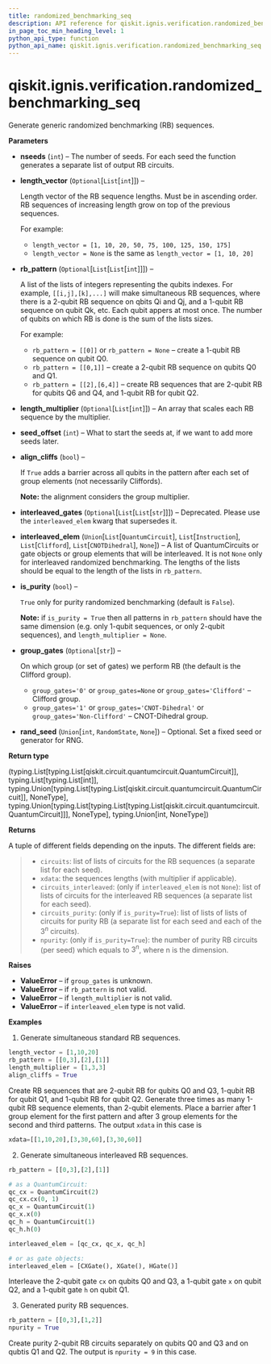 ```yaml
---
title: randomized_benchmarking_seq
description: API reference for qiskit.ignis.verification.randomized_benchmarking_seq
in_page_toc_min_heading_level: 1
python_api_type: function
python_api_name: qiskit.ignis.verification.randomized_benchmarking_seq
---
```


<span id="qiskit-ignis-verification-randomized-benchmarking-seq" />

# qiskit.ignis.verification.randomized\_benchmarking\_seq

<Function id="qiskit.ignis.verification.randomized_benchmarking_seq" isDedicatedPage={true} github="https://github.com/qiskit-community/qiskit-ignis/tree/stable/0.5/qiskit/ignis/verification/randomized_benchmarking/circuits.py" signature="randomized_benchmarking_seq(nseeds=1, length_vector=None, rb_pattern=None, length_multiplier=1, seed_offset=0, align_cliffs=False, interleaved_gates=None, interleaved_elem=None, is_purity=False, group_gates=None, rand_seed=None)">
  Generate generic randomized benchmarking (RB) sequences.

  **Parameters**

  *   **nseeds** (`int`) – The number of seeds. For each seed the function generates a separate list of output RB circuits.

  *   **length\_vector** (`Optional`\[`List`\[`int`]]) –

      Length vector of the RB sequence lengths. Must be in ascending order. RB sequences of increasing length grow on top of the previous sequences.

      For example:

      *   `length_vector = [1, 10, 20, 50, 75, 100, 125, 150, 175]`
      *   `length_vector = None` is the same as `length_vector = [1, 10, 20]`

  *   **rb\_pattern** (`Optional`\[`List`\[`List`\[`int`]]]) –

      A list of the lists of integers representing the qubits indexes. For example, `[[i,j],[k],...]` will make simultaneous RB sequences, where there is a 2-qubit RB sequence on qbits Qi and Qj, and a 1-qubit RB sequence on qubit Qk, etc. Each qubit appers at most once. The number of qubits on which RB is done is the sum of the lists sizes.

      For example:

      *   `rb_pattern = [[0]]` or `rb_pattern = None` – create a 1-qubit RB sequence on qubit Q0.
      *   `rb_pattern = [[0,1]]` – create a 2-qubit RB sequence on qubits Q0 and Q1.
      *   `rb_pattern = [[2],[6,4]]` – create RB sequences that are 2-qubit RB for qubits Q6 and Q4, and 1-qubit RB for qubit Q2.

  *   **length\_multiplier** (`Optional`\[`List`\[`int`]]) – An array that scales each RB sequence by the multiplier.

  *   **seed\_offset** (`int`) – What to start the seeds at, if we want to add more seeds later.

  *   **align\_cliffs** (`bool`) –

      If `True` adds a barrier across all qubits in the pattern after each set of group elements (not necessarily Cliffords).

      **Note:** the alignment considers the group multiplier.

  *   **interleaved\_gates** (`Optional`\[`List`\[`List`\[`str`]]]) – Deprecated. Please use the `interleaved_elem` kwarg that supersedes it.

  *   **interleaved\_elem** (`Union`\[`List`\[`QuantumCircuit`], `List`\[`Instruction`], `List`\[`Clifford`], `List`\[`CNOTDihedral`], `None`]) – A list of QuantumCircuits or gate objects or group elements that will be interleaved. It is not `None` only for interleaved randomized benchmarking. The lengths of the lists should be equal to the length of the lists in `rb_pattern`.

  *   **is\_purity** (`bool`) –

      `True` only for purity randomized benchmarking (default is `False`).

      **Note:** if `is_purity = True` then all patterns in `rb_pattern` should have the same dimension (e.g. only 1-qubit sequences, or only 2-qubit sequences), and `length_multiplier = None`.

  *   **group\_gates** (`Optional`\[`str`]) –

      On which group (or set of gates) we perform RB (the default is the Clifford group).

      *   `group_gates='0'` or `group_gates=None` or `group_gates='Clifford'` – Clifford group.
      *   `group_gates='1'` or `group_gates='CNOT-Dihedral'` or `group_gates='Non-Clifford'` – CNOT-Dihedral group.

  *   **rand\_seed** (`Union`\[`int`, `RandomState`, `None`]) – Optional. Set a fixed seed or generator for RNG.

  **Return type**

  (typing.List\[typing.List\[qiskit.circuit.quantumcircuit.QuantumCircuit]], typing.List\[typing.List\[int]], typing.Union\[typing.List\[typing.List\[qiskit.circuit.quantumcircuit.QuantumCircuit]], NoneType], typing.Union\[typing.List\[typing.List\[typing.List\[qiskit.circuit.quantumcircuit.QuantumCircuit]]], NoneType], typing.Union\[int, NoneType])

  **Returns**

  A tuple of different fields depending on the inputs. The different fields are:

  > *   `circuits`: list of lists of circuits for the RB sequences (a separate list for each seed).
  > *   `xdata`: the sequences lengths (with multiplier if applicable).
  > *   `circuits_interleaved`: (only if `interleaved_elem` is not `None`): list of lists of circuits for the interleaved RB sequences (a separate list for each seed).
  > *   `circuits_purity`: (only if `is_purity=True`): list of lists of lists of circuits for purity RB (a separate list for each seed and each of the $3^n$ circuits).
  > *   `npurity`: (only if `is_purity=True`): the number of purity RB circuits (per seed) which equals to $3^n$, where n is the dimension.

  **Raises**

  *   **ValueError** – if `group_gates` is unknown.
  *   **ValueError** – if `rb_pattern` is not valid.
  *   **ValueError** – if `length_multiplier` is not valid.
  *   **ValueError** – if `interleaved_elem` type is not valid.

  **Examples**

  1.  Generate simultaneous standard RB sequences.

  ```python
  length_vector = [1,10,20]
  rb_pattern = [[0,3],[2],[1]]
  length_multiplier = [1,3,3]
  align_cliffs = True
  ```

  Create RB sequences that are 2-qubit RB for qubits Q0 and Q3, 1-qubit RB for qubit Q1, and 1-qubit RB for qubit Q2. Generate three times as many 1-qubit RB sequence elements, than 2-qubit elements. Place a barrier after 1 group element for the first pattern and after 3 group elements for the second and third patterns. The output `xdata` in this case is

  ```python
  xdata=[[1,10,20],[3,30,60],[3,30,60]]
  ```

  2.  Generate simultaneous interleaved RB sequences.

  ```python
  rb_pattern = [[0,3],[2],[1]]

  # as a QuantumCircuit:
  qc_cx = QuantumCircuit(2)
  qc_cx.cx(0, 1)
  qc_x = QuantumCircuit(1)
  qc_x.x(0)
  qc_h = QuantumCircuit(1)
  qc_h.h(0)

  interleaved_elem = [qc_cx, qc_x, qc_h]

  # or as gate objects:
  interleaved_elem = [CXGate(), XGate(), HGate()]
  ```

  Interleave the 2-qubit gate `cx` on qubits Q0 and Q3, a 1-qubit gate `x` on qubit Q2, and a 1-qubit gate `h` on qubit Q1.

  3.  Generated purity RB sequences.

  ```python
  rb_pattern = [[0,3],[1,2]]
  npurity = True
  ```

  Create purity 2-qubit RB circuits separately on qubits Q0 and Q3 and on qubtis Q1 and Q2. The output is `npurity = 9` in this case.
</Function>

